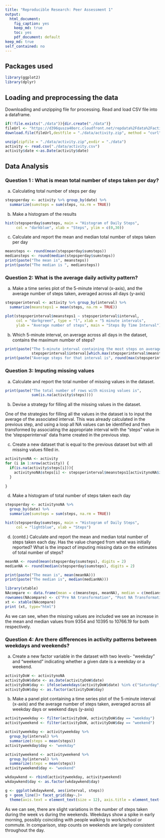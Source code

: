 ```yaml
---
title: "Reproducible Research: Peer Assessment 1"
output: 
  html_document:
    fig_caption: yes
    keep_md: true
    toc: yes
    pdf_document: default
keep_md: true
self_contained: no    
---
```

## Packages used
```r
library(ggplot2)
library(dplyr)
```

## Loading and preprocessing the data
Downloading and unzipping file for processing. Read and load CSV file into a dataframe. 
``` r
if(!file.exists("./data")){dir.create("./data")}
fileUrl <- "https://d396qusza40orc.cloudfront.net/repdata%2Fdata%2Factivity.zip"
download.file(fileUrl,destfile = "./data/activity.zip", method = "curl")

unzip(zipfile = "./data/activity.zip",exdir = "./data")
activity <- read.csv("./data/activity.csv")
activity$date <-as.Date(activity$date)
```

## Data Analysis
### Question 1 : What is mean total number of steps taken per day?
  a. Calculating total number of steps per day
```r
stepsperday <- activity %>% group_by(date) %>%
  summarize(sumsteps = sum(steps, na.rm = TRUE))
```
  b.  Make a histogram of the results
```r
hist(stepsperday$sumsteps, main = "Histogram of Daily Steps", 
     col = "darkblue", xlab = "Steps", ylim = c(0,30))
```  
  
  c. Calculate and report the mean and median total number of steps taken per day
``` r
meansteps <- round(mean(stepsperday$sumsteps))
mediansteps <- round(median(stepsperday$sumsteps))
print(paste("The mean is", meansteps))
print(paste("The median is ", mediansteps))
```

### Question 2: What is the average daily activity pattern?
  a.    Make a time series plot of the 5-minute interval (x-axis), and the average number of steps taken, averaged across all days (y-axis)
  
``` r
stepsperinterval <- activity %>% group_by(interval) %>%
  summarize(meansteps1 = mean(steps, na.rm = TRUE))

plot(stepsperinterval$meansteps1 ~ stepsperinterval$interval,
     col = "darkgreen", type = "l", xlab = "5 minute intervals",
     ylab = "Average number of steps", main = "Steps By Time Interval")
```    

  b. Which 5-minute interval, on average across all days in the dataset, contains the maximum number of steps?
```r
print(paste("The 5-minute interval containing the most steps on average is",
            stepsperinterval$interval[which.max(stepsperinterval$meansteps1)]))
print(paste("Average steps for that interval is", round(max(stepsperinterval$meansteps1))))
```

### Question 3: Imputing missing values
  a. Calculate and report the total number of missing values in the dataset. 
```r
print(paste("The total number of rows with missing values is",
            sum(is.na(activity$steps))))
```  

  b. Devise a strategy for filling all the missing values in the dataset. 
  
  One of the strategies for filling all the values in the dataset is to input the average of the associated interval. This was already calculated in the previous step, and using a loop all NA values can be identified and then transformed by associating the appropriate interval with the "steps" value in the 'stepsperinterval' data frame created in the previous step.   
  
  c. Create a new dataset that is equal to the previous dataset but with all missing values filled in. 
  
```r
activitynoNA <- activity
for (i in 1:nrow(activity)) {
  if(is.na(activity$steps[i])){
    activitynoNA$steps[i] <- stepsperinterval$meansteps1[activitynoNA$interval[i] == stepsperinterval$interval]
  }
  
}
```  

  d. Make a histogram of total number of steps taken each day

``` r
stepsperday <- activitynoNA %>%
  group_by(date) %>%
  summarize(sumsteps = sum(steps, na.rm = TRUE))

hist(stepsperday$sumsteps, main = "Histogram of Daily Steps",
     col = "lightblue", xlab = "Steps")
```  

  d. (contd.) Calculate and report the mean and median total number of steps taken each day. Has the value changed from what was initially reported? What is the impact of imputing missing data on the estimates of total number of steps?
  
```r
meanNA <- round(mean(stepsperday$sumsteps), digits = 2)
medianNA <- round(median(stepsperday$sumsteps), digits = 2)

print(paste("The mean is", mean(meanNA)))
print(paste("The median is", median(medianNA)))
```

```r
library(xtable)
NAcompare <- data.frame(mean = c(meansteps, meanNA), median = c(mediansteps, medianNA))
rownames(NAcompare) <- c("Pre NA transformation", "Post NA Transformation")
xt <- xtable(NAcompare)
print (xt, type="html")
```  


As we can see, when the missing values are included we see an increase in the mean and median values from 9354 and 10395 to 10766.19 for both respectively. 

### Question 4: Are there differences in activity patterns between weekdays and weekends?
  a. Create a new factor variable in the dataset with two levels- "weekday" and "weekend" indicating whether a given date is a weekday or a weekend.
  
```r
activityDoW <- activitynoNA
activityDoW$date <- as.Date(activityDoW$date)
activityDoW$day <- ifelse(weekdays(activityDoW$date) %in% c("Saturday", "Sunday"), "weekend", "weekday")
activityDoW$day <- as.factor(activityDoW$day)
```

  b. Make a panel plot containing a time series plot of the 5-minute interval (x-axis) and the average number of steps taken, averaged across all weekday days or weekend days (y-axis)
```r
activityweekday <- filter(activityDoW, activityDoW$day == "weekday")
activityweekend <- filter(activityDoW, activityDoW$day == "weekend")

activityweekday <- activityweekday %>% 
  group_by(interval) %>% 
  summarize(steps = mean(steps))
activityweekday$day <- "weekday"

activityweekend <- activityweekend %>% 
  group_by(interval) %>% 
  summarize(steps = mean(steps))
activityweekend$day <- "weekend"

wkdaywkend <- rbind(activityweekday, activityweekend)
wkdaywkend$day <- as.factor(wkdaywkend$day)

g <- ggplot(wkdaywkend, aes(interval, steps))
g + geom_line()+ facet_grid(day~.)+ 
  theme(axis.text = element_text(size = 12), axis.title = element_text(size = 14)) + labs(y = "Number of Steps")+ labs(x = "Interval")+ ggtitle("Average Number of Steps: Weekday vs Weekend") + theme(plot.title = element_text(hjust = 0.5))
```  

As we can see, there are slight variations in the number of steps taken during the week vs during the weekends. Weekdays show a spike in early morning, possibly coinciding with people walking to work/school or commute. In comparison, step counts on weekends are largely consistent throughout the day.  
